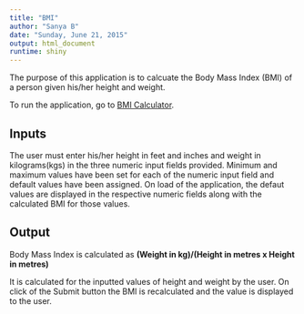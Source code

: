 ```yaml
---
title: "BMI"
author: "Sanya B"
date: "Sunday, June 21, 2015"
output: html_document
runtime: shiny
---
```


The purpose of this application is to calcuate the Body Mass Index (BMI) of a person given his/her height and weight.

To run the application, go to [BMI Calculator](https://sanya14.shinyapps.io/BMICalc).

## Inputs

The user must enter his/her height in feet and inches and weight in kilograms(kgs) in the three numeric input fields provided. Minimum and maximum values have been set for each of the numeric input field and default values have been assigned. On load of the application, the defaut values are displayed in the respective numeric fields along with the calculated BMI for those values.

## Output
Body Mass Index is calculated as **(Weight in kg)/(Height in metres x Height in metres)**

It is calculated for the inputted values of height and weight by the user. On click of the Submit button the BMI is recalculated and the value is displayed to the user.